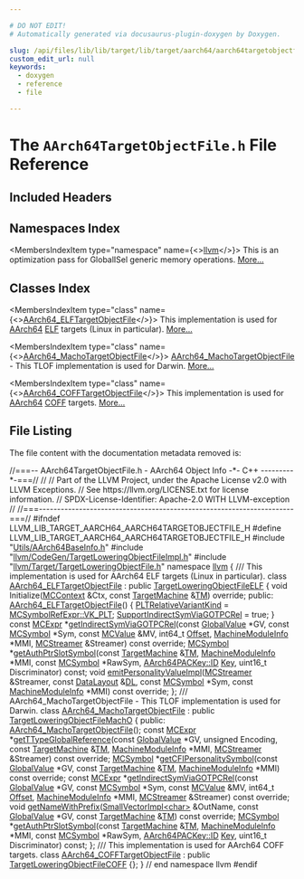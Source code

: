 ```yaml
---

# DO NOT EDIT!
# Automatically generated via docusaurus-plugin-doxygen by Doxygen.

slug: /api/files/lib/lib/target/lib/target/aarch64/aarch64targetobjectfile-h
custom_edit_url: null
keywords:
  - doxygen
  - reference
  - file

---
```





# The `AArch64TargetObjectFile.h` File Reference

<DoxygenPage pluginConfig={pluginConfig}>



## Included Headers

<IncludesList>
<IncludesListItem
  filePath="Utils/AArch64BaseInfo.h"
  permalink="/docs/api/files/lib/lib/target/lib/target/aarch64/lib/target/aarch64/utils/aarch64baseinfo-h"
  isLocal="true" />
<IncludesListItem
  filePath="llvm/CodeGen/TargetLoweringObjectFileImpl.h"
  permalink="/docs/api/files/include/include/llvm/include/llvm/codegen/targetloweringobjectfileimpl-h"
  isLocal="true" />
<IncludesListItem
  filePath="llvm/Target/TargetLoweringObjectFile.h"
  permalink="/docs/api/files/include/include/llvm/include/llvm/target/targetloweringobjectfile-h"
  isLocal="true" />
</IncludesList>

## Namespaces Index

<MembersIndex>

<MembersIndexItem
  type="namespace"
  name={<><a href="/docs/api/namespaces/llvm">llvm</a></>}>
This is an optimization pass for GlobalISel generic memory operations. <a href="/docs/api/namespaces/llvm/#details">More...</a>
</MembersIndexItem>

</MembersIndex>

## Classes Index

<MembersIndex>

<MembersIndexItem
  type="class"
  name={<><a href="/docs/api/classes/llvm/aarch64-elftargetobjectfile">AArch64_ELFTargetObjectFile</a></>}>
This implementation is used for <a href="/docs/api/namespaces/llvm/aarch64">AArch64</a> <a href="/docs/api/namespaces/llvm/elf">ELF</a> targets (Linux in particular). <a href="/docs/api/classes/llvm/aarch64-elftargetobjectfile/#details">More...</a>
</MembersIndexItem>

<MembersIndexItem
  type="class"
  name={<><a href="/docs/api/classes/llvm/aarch64-machotargetobjectfile">AArch64_MachoTargetObjectFile</a></>}>
<a href="/docs/api/classes/llvm/aarch64-machotargetobjectfile">AArch64&#95;MachoTargetObjectFile</a> - This TLOF implementation is used for Darwin. <a href="/docs/api/classes/llvm/aarch64-machotargetobjectfile/#details">More...</a>
</MembersIndexItem>

<MembersIndexItem
  type="class"
  name={<><a href="/docs/api/classes/llvm/aarch64-cofftargetobjectfile">AArch64_COFFTargetObjectFile</a></>}>
This implementation is used for <a href="/docs/api/namespaces/llvm/aarch64">AArch64</a> <a href="/docs/api/namespaces/llvm/coff">COFF</a> targets. <a href="/docs/api/classes/llvm/aarch64-cofftargetobjectfile/#details">More...</a>
</MembersIndexItem>

</MembersIndex>


## File Listing

The file content with the documentation metadata removed is:

<ProgramListing>

<Link id="l00001" /><CodeLine lineNumber="1"><span class="doxyHighlightComment">//===-- AArch64TargetObjectFile.h - AArch64 Object Info -&#42;- C++ ---------&#42;-===//</span></CodeLine>
<Link id="l00002" /><CodeLine lineNumber="2"><span class="doxyHighlightComment">//</span></CodeLine>
<Link id="l00003" /><CodeLine lineNumber="3"><span class="doxyHighlightComment">// Part of the LLVM Project, under the Apache License v2.0 with LLVM Exceptions.</span></CodeLine>
<Link id="l00004" /><CodeLine lineNumber="4"><span class="doxyHighlightComment">// See https://llvm.org/LICENSE.txt for license information.</span></CodeLine>
<Link id="l00005" /><CodeLine lineNumber="5"><span class="doxyHighlightComment">// SPDX-License-Identifier: Apache-2.0 WITH LLVM-exception</span></CodeLine>
<Link id="l00006" /><CodeLine lineNumber="6"><span class="doxyHighlightComment">//</span></CodeLine>
<Link id="l00007" /><CodeLine lineNumber="7"><span class="doxyHighlightComment">//===----------------------------------------------------------------------===//</span></CodeLine>
<Link id="l00008" /><CodeLine lineNumber="8"></CodeLine>
<Link id="l00009" /><CodeLine lineNumber="9"><span class="doxyHighlightPreprocessor">#ifndef LLVM&#95;LIB&#95;TARGET&#95;AARCH64&#95;AARCH64TARGETOBJECTFILE&#95;H</span></CodeLine>
<Link id="l00010" /><CodeLine lineNumber="10"><span class="doxyHighlightPreprocessor">#define LLVM&#95;LIB&#95;TARGET&#95;AARCH64&#95;AARCH64TARGETOBJECTFILE&#95;H</span></CodeLine>
<Link id="l00011" /><CodeLine lineNumber="11"></CodeLine>
<Link id="l00012" /><CodeLine lineNumber="12"><span class="doxyHighlightPreprocessor">#include &quot;<a href="/docs/api/files/lib/lib/target/lib/target/aarch64/lib/target/aarch64/utils/aarch64baseinfo-h">Utils/AArch64BaseInfo.h</a>&quot;</span></CodeLine>
<Link id="l00013" /><CodeLine lineNumber="13"><span class="doxyHighlightPreprocessor">#include &quot;<a href="/docs/api/files/include/include/llvm/include/llvm/codegen/targetloweringobjectfileimpl-h">llvm/CodeGen/TargetLoweringObjectFileImpl.h</a>&quot;</span></CodeLine>
<Link id="l00014" /><CodeLine lineNumber="14"><span class="doxyHighlightPreprocessor">#include &quot;<a href="/docs/api/files/include/include/llvm/include/llvm/target/targetloweringobjectfile-h">llvm/Target/TargetLoweringObjectFile.h</a>&quot;</span></CodeLine>
<Link id="l00015" /><CodeLine lineNumber="15"></CodeLine>
<Link id="l00016" /><CodeLine lineNumber="16"><span class="doxyHighlightKeyword">namespace </span><span class="doxyHighlight"><a href="/docs/api/namespaces/llvm">llvm</a> &#123;</span></CodeLine>
<Link id="l00017" /><CodeLine lineNumber="17"></CodeLine>
<Link id="l00018" /><CodeLine lineNumber="18"><span class="doxyHighlightComment">/// This implementation is used for AArch64 ELF targets (Linux in particular).</span></CodeLine>
<Link id="l00019" /><CodeLine lineNumber="19" lineLink="/docs/api/classes/llvm/aarch64-elftargetobjectfile"><span class="doxyHighlightKeyword">class </span><span class="doxyHighlight"><a href="/docs/api/classes/llvm/aarch64-elftargetobjectfile/#ac1ed0ce5f0b61ff1d2cc70df8846add3">AArch64&#95;ELFTargetObjectFile</a> : </span><span class="doxyHighlightKeyword">public</span><span class="doxyHighlight"> <a href="/docs/api/classes/llvm/targetloweringobjectfileelf/#a4d90e4287f4b1f4c7a0e9391000539c5">TargetLoweringObjectFileELF</a> &#123;</span></CodeLine>
<Link id="l00020" /><CodeLine lineNumber="20"><span class="doxyHighlight">  </span><span class="doxyHighlightKeywordType">void</span><span class="doxyHighlight"> Initialize(<a href="/docs/api/classes/llvm/mccontext">MCContext</a> &amp;Ctx, </span><span class="doxyHighlightKeyword">const</span><span class="doxyHighlight"> <a href="/docs/api/classes/llvm/targetmachine">TargetMachine</a> &amp;<a href="/docs/api/classes/llvm/targetloweringobjectfile/#a4ef15b6d500629e31fb3787b7a0d7bb0">TM</a>) </span><span class="doxyHighlightKeyword">override</span><span class="doxyHighlight">;</span></CodeLine>
<Link id="l00021" /><CodeLine lineNumber="21"></CodeLine>
<Link id="l00022" /><CodeLine lineNumber="22"><span class="doxyHighlightKeyword">public</span><span class="doxyHighlight">:</span></CodeLine>
<Link id="l00023" /><CodeLine lineNumber="23" lineLink="/docs/api/classes/llvm/aarch64-elftargetobjectfile/#ac1ed0ce5f0b61ff1d2cc70df8846add3"><span class="doxyHighlight">  <a href="/docs/api/classes/llvm/aarch64-elftargetobjectfile/#ac1ed0ce5f0b61ff1d2cc70df8846add3">AArch64&#95;ELFTargetObjectFile</a>() &#123;</span></CodeLine>
<Link id="l00024" /><CodeLine lineNumber="24"><span class="doxyHighlight">    <a href="/docs/api/classes/llvm/targetloweringobjectfileelf/#aeb52d995234fdf6809487cc889727516">PLTRelativeVariantKind</a> = <a href="/docs/api/classes/llvm/mcsymbolrefexpr/#a5c463f6352570ee778c35c40949c4985ab5951d4b3308f406e60e2bf743b14ca4">MCSymbolRefExpr::VK&#95;PLT</a>;</span></CodeLine>
<Link id="l00025" /><CodeLine lineNumber="25"><span class="doxyHighlight">    <a href="/docs/api/classes/llvm/targetloweringobjectfile/#a2591aeb850ebb8374e27efd823bda866">SupportIndirectSymViaGOTPCRel</a> = </span><span class="doxyHighlightKeyword">true</span><span class="doxyHighlight">;</span></CodeLine>
<Link id="l00026" /><CodeLine lineNumber="26"><span class="doxyHighlight">  &#125;</span></CodeLine>
<Link id="l00027" /><CodeLine lineNumber="27"></CodeLine>
<Link id="l00028" /><CodeLine lineNumber="28"><span class="doxyHighlight">  </span><span class="doxyHighlightKeyword">const</span><span class="doxyHighlight"> <a href="/docs/api/classes/llvm/mcexpr">MCExpr</a> &#42;<a href="/docs/api/classes/llvm/aarch64-elftargetobjectfile/#ab479db6c0dce9d07c70ea70016ed99ff">getIndirectSymViaGOTPCRel</a>(</span><span class="doxyHighlightKeyword">const</span><span class="doxyHighlight"> <a href="/docs/api/classes/llvm/globalvalue">GlobalValue</a> &#42;GV,</span></CodeLine>
<Link id="l00029" /><CodeLine lineNumber="29"><span class="doxyHighlight">                                          </span><span class="doxyHighlightKeyword">const</span><span class="doxyHighlight"> <a href="/docs/api/classes/llvm/mcsymbol">MCSymbol</a> &#42;Sym,</span></CodeLine>
<Link id="l00030" /><CodeLine lineNumber="30"><span class="doxyHighlight">                                          </span><span class="doxyHighlightKeyword">const</span><span class="doxyHighlight"> <a href="/docs/api/classes/llvm/mcvalue">MCValue</a> &amp;MV, int64&#95;t <a href="/docs/api/namespaces/llvm/#a05f5b9a11bdcc5feba62899f95dcf878a3134224cba2545bc57954d3b072aebb4">Offset</a>,</span></CodeLine>
<Link id="l00031" /><CodeLine lineNumber="31"><span class="doxyHighlight">                                          <a href="/docs/api/classes/llvm/machinemoduleinfo">MachineModuleInfo</a> &#42;MMI,</span></CodeLine>
<Link id="l00032" /><CodeLine lineNumber="32"><span class="doxyHighlight">                                          <a href="/docs/api/classes/llvm/mcstreamer">MCStreamer</a> &amp;Streamer) </span><span class="doxyHighlightKeyword">const override</span><span class="doxyHighlight">;</span></CodeLine>
<Link id="l00033" /><CodeLine lineNumber="33"></CodeLine>
<Link id="l00034" /><CodeLine lineNumber="34"><span class="doxyHighlight">  <a href="/docs/api/classes/llvm/mcsymbol">MCSymbol</a> &#42;<a href="/docs/api/classes/llvm/aarch64-elftargetobjectfile/#afa8c25d9479e583055f8cd02df823840">getAuthPtrSlotSymbol</a>(</span><span class="doxyHighlightKeyword">const</span><span class="doxyHighlight"> <a href="/docs/api/classes/llvm/targetmachine">TargetMachine</a> &amp;<a href="/docs/api/classes/llvm/targetloweringobjectfile/#a4ef15b6d500629e31fb3787b7a0d7bb0">TM</a>,</span></CodeLine>
<Link id="l00035" /><CodeLine lineNumber="35"><span class="doxyHighlight">                                 <a href="/docs/api/classes/llvm/machinemoduleinfo">MachineModuleInfo</a> &#42;MMI, </span><span class="doxyHighlightKeyword">const</span><span class="doxyHighlight"> <a href="/docs/api/classes/llvm/mcsymbol">MCSymbol</a> &#42;RawSym,</span></CodeLine>
<Link id="l00036" /><CodeLine lineNumber="36"><span class="doxyHighlight">                                 <a href="/docs/api/namespaces/llvm/aarch64packey/#abf4394f452bde3f544999858d71e4b46">AArch64PACKey::ID</a> <a href="/docs/api/namespaces/llvm/#a98c6256d0644613c6b5b3e2ef06ef5ce">Key</a>,</span></CodeLine>
<Link id="l00037" /><CodeLine lineNumber="37"><span class="doxyHighlight">                                 uint16&#95;t Discriminator) </span><span class="doxyHighlightKeyword">const</span><span class="doxyHighlight">;</span></CodeLine>
<Link id="l00038" /><CodeLine lineNumber="38"></CodeLine>
<Link id="l00039" /><CodeLine lineNumber="39"><span class="doxyHighlight">  </span><span class="doxyHighlightKeywordType">void</span><span class="doxyHighlight"> <a href="/docs/api/classes/llvm/aarch64-elftargetobjectfile/#a50239bad1326b962fc58f1b311e7e255">emitPersonalityValueImpl</a>(<a href="/docs/api/classes/llvm/mcstreamer">MCStreamer</a> &amp;Streamer, </span><span class="doxyHighlightKeyword">const</span><span class="doxyHighlight"> <a href="/docs/api/classes/llvm/datalayout">DataLayout</a> &amp;<a href="/docs/api/files/lib/lib/target/lib/target/arm/armslshardening-cpp/#ad467c4ab9119043f9b7750ab986be61a">DL</a>,</span></CodeLine>
<Link id="l00040" /><CodeLine lineNumber="40"><span class="doxyHighlight">                                </span><span class="doxyHighlightKeyword">const</span><span class="doxyHighlight"> <a href="/docs/api/classes/llvm/mcsymbol">MCSymbol</a> &#42;Sym,</span></CodeLine>
<Link id="l00041" /><CodeLine lineNumber="41"><span class="doxyHighlight">                                </span><span class="doxyHighlightKeyword">const</span><span class="doxyHighlight"> <a href="/docs/api/classes/llvm/machinemoduleinfo">MachineModuleInfo</a> &#42;MMI) </span><span class="doxyHighlightKeyword">const override</span><span class="doxyHighlight">;</span></CodeLine>
<Link id="l00042" /><CodeLine lineNumber="42"><span class="doxyHighlight">&#125;;</span></CodeLine>
<Link id="l00043" /><CodeLine lineNumber="43"></CodeLine>
<Link id="l00044" /><CodeLine lineNumber="44"><span class="doxyHighlightComment">/// AArch64&#95;MachoTargetObjectFile - This TLOF implementation is used for Darwin.</span></CodeLine>
<Link id="l00045" /><CodeLine lineNumber="45" lineLink="/docs/api/classes/llvm/aarch64-machotargetobjectfile"><span class="doxyHighlightKeyword">class </span><span class="doxyHighlight"><a href="/docs/api/classes/llvm/aarch64-machotargetobjectfile/#a821a2de5466baeb8f887dd7c41b1b575">AArch64&#95;MachoTargetObjectFile</a> : </span><span class="doxyHighlightKeyword">public</span><span class="doxyHighlight"> <a href="/docs/api/classes/llvm/targetloweringobjectfilemacho/#ac5dc783f834157cbb7cd4ef5ee6db9a0">TargetLoweringObjectFileMachO</a> &#123;</span></CodeLine>
<Link id="l00046" /><CodeLine lineNumber="46"><span class="doxyHighlightKeyword">public</span><span class="doxyHighlight">:</span></CodeLine>
<Link id="l00047" /><CodeLine lineNumber="47"><span class="doxyHighlight">  <a href="/docs/api/classes/llvm/aarch64-machotargetobjectfile/#a821a2de5466baeb8f887dd7c41b1b575">AArch64&#95;MachoTargetObjectFile</a>();</span></CodeLine>
<Link id="l00048" /><CodeLine lineNumber="48"></CodeLine>
<Link id="l00049" /><CodeLine lineNumber="49"><span class="doxyHighlight">  </span><span class="doxyHighlightKeyword">const</span><span class="doxyHighlight"> <a href="/docs/api/classes/llvm/mcexpr">MCExpr</a> &#42;<a href="/docs/api/classes/llvm/aarch64-machotargetobjectfile/#abda04e72e43a3aaef8a55e4ecf91d127">getTTypeGlobalReference</a>(</span><span class="doxyHighlightKeyword">const</span><span class="doxyHighlight"> <a href="/docs/api/classes/llvm/globalvalue">GlobalValue</a> &#42;GV,</span></CodeLine>
<Link id="l00050" /><CodeLine lineNumber="50"><span class="doxyHighlight">                                        </span><span class="doxyHighlightKeywordType">unsigned</span><span class="doxyHighlight"> Encoding,</span></CodeLine>
<Link id="l00051" /><CodeLine lineNumber="51"><span class="doxyHighlight">                                        </span><span class="doxyHighlightKeyword">const</span><span class="doxyHighlight"> <a href="/docs/api/classes/llvm/targetmachine">TargetMachine</a> &amp;<a href="/docs/api/classes/llvm/targetloweringobjectfile/#a4ef15b6d500629e31fb3787b7a0d7bb0">TM</a>,</span></CodeLine>
<Link id="l00052" /><CodeLine lineNumber="52"><span class="doxyHighlight">                                        <a href="/docs/api/classes/llvm/machinemoduleinfo">MachineModuleInfo</a> &#42;MMI,</span></CodeLine>
<Link id="l00053" /><CodeLine lineNumber="53"><span class="doxyHighlight">                                        <a href="/docs/api/classes/llvm/mcstreamer">MCStreamer</a> &amp;Streamer) </span><span class="doxyHighlightKeyword">const override</span><span class="doxyHighlight">;</span></CodeLine>
<Link id="l00054" /><CodeLine lineNumber="54"></CodeLine>
<Link id="l00055" /><CodeLine lineNumber="55"><span class="doxyHighlight">  <a href="/docs/api/classes/llvm/mcsymbol">MCSymbol</a> &#42;<a href="/docs/api/classes/llvm/aarch64-machotargetobjectfile/#ab7b86bc2bb8a965529cb9c4ace6d7e56">getCFIPersonalitySymbol</a>(</span><span class="doxyHighlightKeyword">const</span><span class="doxyHighlight"> <a href="/docs/api/classes/llvm/globalvalue">GlobalValue</a> &#42;GV,</span></CodeLine>
<Link id="l00056" /><CodeLine lineNumber="56"><span class="doxyHighlight">                                    </span><span class="doxyHighlightKeyword">const</span><span class="doxyHighlight"> <a href="/docs/api/classes/llvm/targetmachine">TargetMachine</a> &amp;<a href="/docs/api/classes/llvm/targetloweringobjectfile/#a4ef15b6d500629e31fb3787b7a0d7bb0">TM</a>,</span></CodeLine>
<Link id="l00057" /><CodeLine lineNumber="57"><span class="doxyHighlight">                                    <a href="/docs/api/classes/llvm/machinemoduleinfo">MachineModuleInfo</a> &#42;MMI) </span><span class="doxyHighlightKeyword">const override</span><span class="doxyHighlight">;</span></CodeLine>
<Link id="l00058" /><CodeLine lineNumber="58"></CodeLine>
<Link id="l00059" /><CodeLine lineNumber="59"><span class="doxyHighlight">  </span><span class="doxyHighlightKeyword">const</span><span class="doxyHighlight"> <a href="/docs/api/classes/llvm/mcexpr">MCExpr</a> &#42;<a href="/docs/api/classes/llvm/aarch64-machotargetobjectfile/#aab2cc2813c5a774bb4f83b6f9ae5a98b">getIndirectSymViaGOTPCRel</a>(</span><span class="doxyHighlightKeyword">const</span><span class="doxyHighlight"> <a href="/docs/api/classes/llvm/globalvalue">GlobalValue</a> &#42;GV,</span></CodeLine>
<Link id="l00060" /><CodeLine lineNumber="60"><span class="doxyHighlight">                                          </span><span class="doxyHighlightKeyword">const</span><span class="doxyHighlight"> <a href="/docs/api/classes/llvm/mcsymbol">MCSymbol</a> &#42;Sym,</span></CodeLine>
<Link id="l00061" /><CodeLine lineNumber="61"><span class="doxyHighlight">                                          </span><span class="doxyHighlightKeyword">const</span><span class="doxyHighlight"> <a href="/docs/api/classes/llvm/mcvalue">MCValue</a> &amp;MV, int64&#95;t <a href="/docs/api/namespaces/llvm/#a05f5b9a11bdcc5feba62899f95dcf878a3134224cba2545bc57954d3b072aebb4">Offset</a>,</span></CodeLine>
<Link id="l00062" /><CodeLine lineNumber="62"><span class="doxyHighlight">                                          <a href="/docs/api/classes/llvm/machinemoduleinfo">MachineModuleInfo</a> &#42;MMI,</span></CodeLine>
<Link id="l00063" /><CodeLine lineNumber="63"><span class="doxyHighlight">                                          <a href="/docs/api/classes/llvm/mcstreamer">MCStreamer</a> &amp;Streamer) </span><span class="doxyHighlightKeyword">const override</span><span class="doxyHighlight">;</span></CodeLine>
<Link id="l00064" /><CodeLine lineNumber="64"></CodeLine>
<Link id="l00065" /><CodeLine lineNumber="65"><span class="doxyHighlight">  </span><span class="doxyHighlightKeywordType">void</span><span class="doxyHighlight"> <a href="/docs/api/classes/llvm/aarch64-machotargetobjectfile/#ab74a50e826e0105a5a0f724700c5d5c2">getNameWithPrefix</a>(<a href="/docs/api/classes/llvm/smallvectorimpl">SmallVectorImpl&lt;char&gt;</a> &amp;OutName, </span><span class="doxyHighlightKeyword">const</span><span class="doxyHighlight"> <a href="/docs/api/classes/llvm/globalvalue">GlobalValue</a> &#42;GV,</span></CodeLine>
<Link id="l00066" /><CodeLine lineNumber="66"><span class="doxyHighlight">                         </span><span class="doxyHighlightKeyword">const</span><span class="doxyHighlight"> <a href="/docs/api/classes/llvm/targetmachine">TargetMachine</a> &amp;<a href="/docs/api/classes/llvm/targetloweringobjectfile/#a4ef15b6d500629e31fb3787b7a0d7bb0">TM</a>) </span><span class="doxyHighlightKeyword">const override</span><span class="doxyHighlight">;</span></CodeLine>
<Link id="l00067" /><CodeLine lineNumber="67"></CodeLine>
<Link id="l00068" /><CodeLine lineNumber="68"><span class="doxyHighlight">  <a href="/docs/api/classes/llvm/mcsymbol">MCSymbol</a> &#42;<a href="/docs/api/classes/llvm/aarch64-machotargetobjectfile/#a74cb396080d0202745507029ad8d65c5">getAuthPtrSlotSymbol</a>(</span><span class="doxyHighlightKeyword">const</span><span class="doxyHighlight"> <a href="/docs/api/classes/llvm/targetmachine">TargetMachine</a> &amp;<a href="/docs/api/classes/llvm/targetloweringobjectfile/#a4ef15b6d500629e31fb3787b7a0d7bb0">TM</a>,</span></CodeLine>
<Link id="l00069" /><CodeLine lineNumber="69"><span class="doxyHighlight">                                 <a href="/docs/api/classes/llvm/machinemoduleinfo">MachineModuleInfo</a> &#42;MMI, </span><span class="doxyHighlightKeyword">const</span><span class="doxyHighlight"> <a href="/docs/api/classes/llvm/mcsymbol">MCSymbol</a> &#42;RawSym,</span></CodeLine>
<Link id="l00070" /><CodeLine lineNumber="70"><span class="doxyHighlight">                                 <a href="/docs/api/namespaces/llvm/aarch64packey/#abf4394f452bde3f544999858d71e4b46">AArch64PACKey::ID</a> <a href="/docs/api/namespaces/llvm/#a98c6256d0644613c6b5b3e2ef06ef5ce">Key</a>,</span></CodeLine>
<Link id="l00071" /><CodeLine lineNumber="71"><span class="doxyHighlight">                                 uint16&#95;t Discriminator) </span><span class="doxyHighlightKeyword">const</span><span class="doxyHighlight">;</span></CodeLine>
<Link id="l00072" /><CodeLine lineNumber="72"><span class="doxyHighlight">&#125;;</span></CodeLine>
<Link id="l00073" /><CodeLine lineNumber="73"></CodeLine>
<Link id="l00074" /><CodeLine lineNumber="74"><span class="doxyHighlightComment">/// This implementation is used for AArch64 COFF targets.</span></CodeLine>
<Link id="l00075" /><CodeLine lineNumber="75" lineLink="/docs/api/classes/llvm/aarch64-cofftargetobjectfile"><span class="doxyHighlightKeyword">class </span><span class="doxyHighlight"><a href="/docs/api/classes/llvm/aarch64-cofftargetobjectfile">AArch64&#95;COFFTargetObjectFile</a> : </span><span class="doxyHighlightKeyword">public</span><span class="doxyHighlight"> <a href="/docs/api/classes/llvm/targetloweringobjectfilecoff">TargetLoweringObjectFileCOFF</a> &#123;&#125;;</span></CodeLine>
<Link id="l00076" /><CodeLine lineNumber="76"></CodeLine>
<Link id="l00077" /><CodeLine lineNumber="77"><span class="doxyHighlight">&#125; </span><span class="doxyHighlightComment">// end namespace llvm</span></CodeLine>
<Link id="l00078" /><CodeLine lineNumber="78"></CodeLine>
<Link id="l00079" /><CodeLine lineNumber="79"><span class="doxyHighlightPreprocessor">#endif</span></CodeLine>

</ProgramListing>


</DoxygenPage>

